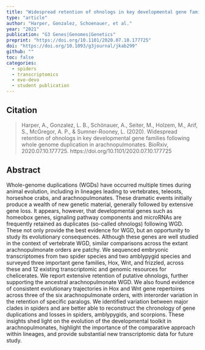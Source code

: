 ```yaml
---
title: "Widespread retention of ohnologs in key developmental gene families following whole genome duplication in arachnopulmona"
type: "article"
author: "Harper, Gonzalez, Schoenauer, et al."
year: "2021"
publication: "G3 Genes|Genomes|Genetics"
preprint: "https://doi.org/10.1101/2020.07.10.177725"
doi: "https://doi.org/10.1093/g3journal/jkab299"
github: ""
toc: false
categories:
  - spiders
  - transcriptomics
  - evo-devo
  - student publication
---
```


## Citation

> Harper, A., Gonzalez, L. B., Schönauer, A., Seiter, M., Holzem, M., Arif, S., McGregor, A. P., & Sumner-Rooney, L. (2020). Widespread retention of ohnologs in key developmental gene families following whole genome duplication in arachnopulmonates. BioRxiv, 2020.07.10.177725. https://doi.org/10.1101/2020.07.10.177725

## Abstract

Whole-genome duplications (WGDs) have occurred multiple times during animal evolution, including in lineages leading to vertebrates, teleosts, horseshoe crabs, and arachnopulmonates. These dramatic events initially produce a wealth of new genetic material, generally followed by extensive gene loss. It appears, however, that developmental genes such as homeobox genes, signaling pathway components and microRNAs are frequently retained as duplicates (so-called ohnologs) following WGD. These not only provide the best evidence for WGD, but an opportunity to study its evolutionary consequences. Although these genes are well studied in the context of vertebrate WGD, similar comparisons across the extant arachnopulmonate orders are patchy. We sequenced embryonic transcriptomes from two spider species and two amblypygid species and surveyed three important gene families, Hox, Wnt, and frizzled, across these and 12 existing transcriptomic and genomic resources for chelicerates. We report extensive retention of putative ohnologs, further supporting the ancestral arachnopulmonate WGD. We also found evidence of consistent evolutionary trajectories in Hox and Wnt gene repertoires across three of the six arachnopulmonate orders, with interorder variation in the retention of specific paralogs. We identified variation between major clades in spiders and are better able to reconstruct the chronology of gene duplications and losses in spiders, amblypygids, and scorpions. These insights shed light on the evolution of the developmental toolkit in arachnopulmonates, highlight the importance of the comparative approach within lineages, and provide substantial new transcriptomic data for future study.